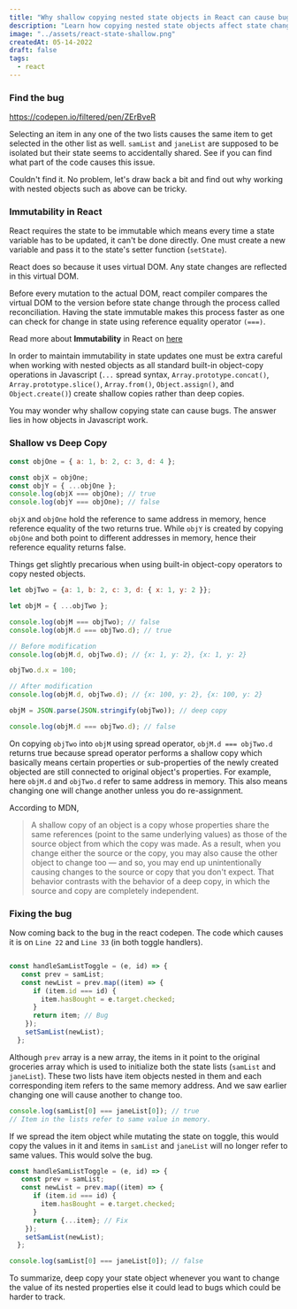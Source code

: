 ---
title: "Why shallow copying nested state objects in React can cause bugs?"
description: "Learn how copying nested state objects affect state changes, and how to prevent bugs by ensuring state immutability"
image: "../assets/react-state-shallow.png"
createdAt: 05-14-2022
draft: false
tags:
  - react
---

### Find the bug

https://codepen.io/filtered/pen/ZErBveR


Selecting an item in any one of the two lists causes the same item to get selected in the other list as well. 
`samList` and `janeList` are supposed to be isolated but their state seems to accidentally shared. See if you can find what part of the code causes this issue.

Couldn't find it. No problem, let's draw back a bit and find out why working with nested objects such as above can be tricky.

### Immutability in React

React requires the state to be immutable which means every time a state variable has to be updated, it can't be done directly. One must create a new variable and pass it to the state's setter function (`setState`).

React does so because it uses virtual DOM. Any state changes are reflected in this virtual DOM.

Before every mutation to the actual DOM, react compiler compares the virtual DOM to the version before state change through the process called reconciliation. Having the state immutable makes this process faster as one can check for change in state using reference equality operator `(===)`.

Read more about **Immutability** in React on [here](https://blog.logrocket.com/immutability-in-react-ebe55253a1cc)

In order to maintain immutability in state updates one must be extra careful when working with nested objects as all standard built-in object-copy operations in Javascript (`...` spread syntax, `Array.prototype.concat()`, `Array.prototype.slice()`, `Array.from()`, `Object.assign()`, and `Object.create()`) create shallow copies rather than deep copies.

You may wonder why shallow copying state can cause bugs. The answer lies in how objects in Javascript work.

### Shallow vs Deep Copy


```js
const objOne = { a: 1, b: 2, c: 3, d: 4 };

const objX = objOne;
const objY = { ...objOne };
console.log(objX === objOne); // true
console.log(objY === objOne); // false
```

`objX` and `objOne` hold the reference to same address in memory, hence reference equality of the two returns true. While `objY` is created by copying `objOne` and both point to different addresses in memory, hence their reference equality returns false.

Things get slightly precarious when using built-in object-copy operators to copy nested objects.

```js
let objTwo = {a: 1, b: 2, c: 3, d: { x: 1, y: 2 }};

let objM = { ...objTwo };

console.log(objM === objTwo); // false
console.log(objM.d === objTwo.d); // true

// Before modification
console.log(objM.d, objTwo.d); // {x: 1, y: 2}, {x: 1, y: 2}

objTwo.d.x = 100;

// After modification
console.log(objM.d, objTwo.d); // {x: 100, y: 2}, {x: 100, y: 2}

objM = JSON.parse(JSON.stringify(objTwo)); // deep copy

console.log(objM.d === objTwo.d); // false

```

On copying `objTwo` into `objM` using spread operator, `objM.d === objTwo.d` returns true because spread operator performs a shallow copy which basically means certain properties or sub-properties of the newly created objected are still connected to original object's properties. For example, here `objM.d` and `objTwo.d` refer to same address in memory. This also means changing one will change another unless you do re-assignment.

According to MDN,

> A shallow copy of an object is a copy whose properties share the same references (point to the same underlying values) as those of the source object from which the copy was made. As a result, when you change either the source or the copy, you may also cause the other object to change too — and so, you may end up unintentionally causing changes to the source or copy that you don't expect. That behavior contrasts with the behavior of a deep copy, in which the source and copy are completely independent.

### Fixing the bug

Now coming back to the bug in the react codepen. The code which causes it is on `Line 22` and `Line 33` (in both toggle handlers).

```js

const handleSamListToggle = (e, id) => {
   const prev = samList;
   const newList = prev.map((item) => {
      if (item.id === id) {
        item.hasBought = e.target.checked;
      }
      return item; // Bug
    });
    setSamList(newList);
  };
```

Although `prev` array is a new array, the items in it point to the original groceries array which is used to initialize both the state lists (`samList` and `janeList`). These two lists have item objects nested in them and each corresponding item refers to the same memory address. And we saw earlier changing one will cause another to change too.

```js
console.log(samList[0] === janeList[0]); // true
// Item in the lists refer to same value in memory.
```

If we spread the item object while mutating the state on toggle, this would copy the values in it and items in `samList` and `janeList` will no longer refer to same values. This would solve the bug.

```js
const handleSamListToggle = (e, id) => {
   const prev = samList;
   const newList = prev.map((item) => {
      if (item.id === id) {
        item.hasBought = e.target.checked;
      }
      return {...item}; // Fix
    });
    setSamList(newList);
  };

console.log(samList[0] === janeList[0]); // false
```

To summarize, deep copy your state object whenever you want to change the value of its nested properties else it could lead to bugs which could be harder to track. 

